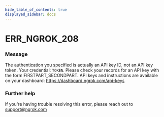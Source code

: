 ```yaml
---
hide_table_of_contents: true
displayed_sidebar: docs
---
```



# ERR_NGROK_208

### Message

The authentication you specified is actually an API key ID, not an API key token. Your credential: `TOKEN`. Please check your records for an API key with the form FIRSTPART_SECONDPART. API keys and instructions are available on your dashboard: https://dashboard.ngrok.com/api-keys

<ErrorDetails error="err_ngrok_208" />

### Further help

If you're having trouble resolving this error, please reach out to [support@ngrok.com](mailto:support@ngrok.com?subject=Help%20with%20ERR_NGROK_208)

